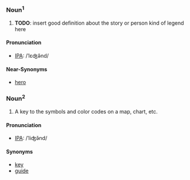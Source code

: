 === Noun<sup>1</sup> ===

#'''TODO''': insert good definition about the story or person kind of legend here

==== Pronunciation ====
*[[International Phonetic Alphabet|IPA]]: /ˈlɛʤə̆nd/

==== Near-Synonyms ====
*[[hero]]

=== Noun<sup>2</sup> ===

#A key to the symbols and color codes on a map, chart, etc.

==== Pronunciation ====
*[[International Phonetic Alphabet|IPA]]: /ˈliʤə̆nd/

==== Synonyms ====
*[[key]]
*[[guide]]
